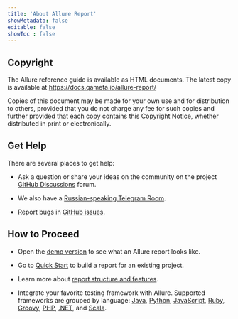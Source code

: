 ```yaml
---
title: 'About Allure Report'
showMetadata: false
editable: false
showToc : false
---
```


## Copyright

The Allure reference guide is available as HTML documents. The latest
copy is available at <https://docs.qameta.io/allure-report/>

Copies of this document may be made for your own use and for
distribution to others, provided that you do not charge any fee for such
copies and further provided that each copy contains this Copyright
Notice, whether distributed in print or electronically.

## Get Help

There are several places to get help:

-   Ask a question or share your ideas on the community on the project
    [GitHub Discussions](https://github.com/allure-framework/allure2/discussions) forum. 
    
-   We also have a [Russian-speaking Telegram Room](https://t.me/allure_ru).

-   Report bugs in [GitHub issues](https://github.com/allure-framework/allure2/issues/new?).

## How to Proceed

-   Open the [demo version](http://demo.qameta.io/allure/latest/) to see
    what an Allure report looks like.

-   Go to [Quick Start](/gettingstarted/quickstart) to
    build a report for an existing project.

-   Learn more about [report structure and features](/gettingstarted/report-structure).

-   Integrate your favorite testing framework with Allure. Supported
    frameworks are grouped by language: [Java](/frameworks/java),
    [Python](/frameworks/python), [JavaScript](/frameworks/javascript), [Ruby](/frameworks/ruby),
    [Groovy](/frameworks/groovy), [PHP](/frameworks/php), [.NET](/frameworks/net), and
    [Scala](/frameworks/scala).

